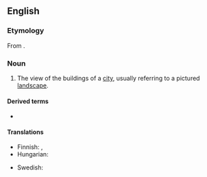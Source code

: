 ==English==
{{wikipedia}}

===Etymology===
From {{suffix|en|city|scape}}.

===Noun===
{{en-noun}}

# The view of the buildings of a [[city]], usually referring to a pictured [[landscape]].

====Derived terms====
* {{l|en|cityscapist}}

====Translations====
{{trans-top|view of a city}}
* Finnish: {{t|fi|kaupunkimaisema}}, {{t+|fi|kaupunkikuva}}
* Hungarian: {{t|hu|városkép}}
{{trans-mid}}
* Swedish: {{t+|sv|stadsbild|c}}
{{trans-bottom}}